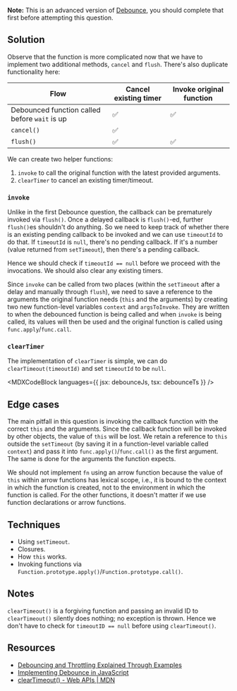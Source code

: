 

**Note:** This is an advanced version of [Debounce](/questions/javascript/debounce), you should complete that first before attempting this question.

## Solution

Observe that the function is more complicated now that we have to implement two additional methods, `cancel` and `flush`. There's also duplicate functionality here:

| Flow | Cancel existing timer | Invoke original function |
| --- | --- | --- |
| Debounced function called before `wait` is up | ✅ | ✅ |
| `cancel()` | ✅ |  |
| `flush()` | ✅ | ✅ |

We can create two helper functions:

1. `invoke` to call the original function with the latest provided arguments.
1. `clearTimer` to cancel an existing timer/timeout.

### `invoke`

Unlike in the first Debounce question, the callback can be prematurely invoked via `flush()`. Once a delayed callback is `flush()`-ed, further `flush()`es shouldn't do anything. So we need to keep track of whether there is an existing pending callback to be invoked and we can use `timeoutId` to do that. If `timeoutId` is `null`, there's no pending callback. If it's a number (value returned from `setTimeout`), then there's a pending callback.

Hence we should check if `timeoutId == null` before we proceed with the invocations. We should also clear any existing timers.

Since `invoke` can be called from two places (within the `setTimeout` after a delay and manually through `flush`), we need to save a reference to the arguments the original function needs (`this` and the arguments) by creating two new function-level variables `context` and `argsToInvoke`. They are written to when the debounced function is being called and when `invoke` is being called, its values will then be used and the original function is called using `func.apply`/`func.call`.

### `clearTimer`

The implementation of `clearTimer` is simple, we can do `clearTimeout(timeoutId)` and set `timeoutId` to be `null`.

<MDXCodeBlock languages={{ jsx: debounceJs, tsx: debounceTs }} />

## Edge cases

The main pitfall in this question is invoking the callback function with the correct `this` and the arguments. Since the callback function will be invoked by other objects, the value of `this` will be lost. We retain a reference to `this` outside the `setTimeout` (by saving it in a function-level variable called `context`) and pass it into `func.apply()`/`func.call()` as the first argument. The same is done for the arguments the function expects.

We should not implement `fn` using an arrow function because the value of `this` within arrow functions has lexical scope, i.e., it is bound to the context in which the function is created, not to the environment in which the function is called. For the other functions, it doesn't matter if we use function declarations or arrow functions.

## Techniques

- Using `setTimeout`.
- Closures.
- How `this` works.
- Invoking functions via `Function.prototype.apply()`/`Function.prototype.call()`.

## Notes

`clearTimeout()` is a forgiving function and passing an invalid ID to `clearTimeout()` silently does nothing; no exception is thrown. Hence we don't have to check for `timeoutID == null` before using `clearTimeout()`.

## Resources

- [Debouncing and Throttling Explained Through Examples](https://css-tricks.com/debouncing-throttling-explained-examples/)
- [Implementing Debounce in JavaScript](https://medium.com/@griffinmichl/implementing-debounce-in-javascript-eab51a12311e)
- [clearTimeout() - Web APIs | MDN](https://developer.mozilla.org/en-US/docs/Web/API/clearTimeout)
